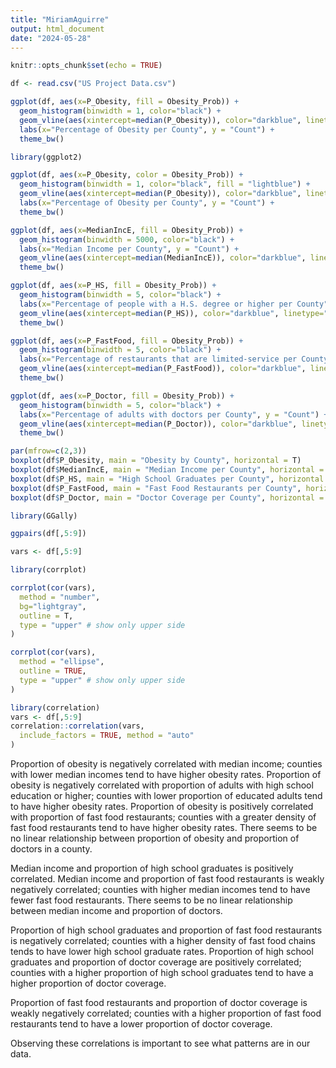 ---
title: "MiriamAguirre"
output: html_document
date: "2024-05-28"
---

```{r setup, include=FALSE}
knitr::opts_chunk$set(echo = TRUE)
```

```{r}
df <- read.csv("US Project Data.csv")
```


```{r}
ggplot(df, aes(x=P_Obesity, fill = Obesity_Prob)) + 
  geom_histogram(binwidth = 1, color="black") + 
  geom_vline(aes(xintercept=median(P_Obesity)), color="darkblue", linetype="dashed",  linewidth=1) + 
  labs(x="Percentage of Obesity per County", y = "Count") + 
  theme_bw()
```

```{r}
library(ggplot2)

ggplot(df, aes(x=P_Obesity, color = Obesity_Prob)) + 
  geom_histogram(binwidth = 1, color="black", fill = "lightblue") + 
  geom_vline(aes(xintercept=median(P_Obesity)), color="darkblue", linetype="dashed",  linewidth=1) + 
  labs(x="Percentage of Obesity per County", y = "Count") + 
  theme_bw()

ggplot(df, aes(x=MedianIncE, fill = Obesity_Prob)) + 
  geom_histogram(binwidth = 5000, color="black") + 
  labs(x="Median Income per County", y = "Count") + 
  geom_vline(aes(xintercept=median(MedianIncE)), color="darkblue", linetype="dashed",  linewidth=1) + 
  theme_bw()

ggplot(df, aes(x=P_HS, fill = Obesity_Prob)) + 
  geom_histogram(binwidth = 5, color="black") + 
  labs(x="Percentage of people with a H.S. degree or higher per County", y = "Count") +
  geom_vline(aes(xintercept=median(P_HS)), color="darkblue", linetype="dashed",  linewidth=1) + 
  theme_bw()

ggplot(df, aes(x=P_FastFood, fill = Obesity_Prob)) + 
  geom_histogram(binwidth = 5, color="black") + 
  labs(x="Percentage of restaurants that are limited-service per County", y = "Count") +
  geom_vline(aes(xintercept=median(P_FastFood)), color="darkblue", linetype="dashed",  linewidth=1) + 
  theme_bw()

ggplot(df, aes(x=P_Doctor, fill = Obesity_Prob)) + 
  geom_histogram(binwidth = 5, color="black") + 
  labs(x="Percentage of adults with doctors per County", y = "Count") + 
  geom_vline(aes(xintercept=median(P_Doctor)), color="darkblue", linetype="dashed",  linewidth=1) +
  theme_bw()
```


```{r}
par(mfrow=c(2,3))
boxplot(df$P_Obesity, main = "Obesity by County", horizontal = T)
boxplot(df$MedianIncE, main = "Median Income per County", horizontal = T)
boxplot(df$P_HS, main = "High School Graduates per County", horizontal = T)
boxplot(df$P_FastFood, main = "Fast Food Restaurants per County", horizontal = T)
boxplot(df$P_Doctor, main = "Doctor Coverage per County", horizontal = T)
```



```{r}
library(GGally)

ggpairs(df[,5:9])
```


```{r}
vars <- df[,5:9]

library(corrplot)

corrplot(cor(vars),
  method = "number",
  bg="lightgray",
  outline = T,
  type = "upper" # show only upper side
)
```

```{r}
corrplot(cor(vars),
  method = "ellipse",
  outline = TRUE,
  type = "upper" # show only upper side
)
```



```{r}
library(correlation)
vars <- df[,5:9]
correlation::correlation(vars,
  include_factors = TRUE, method = "auto"
)
```

Proportion of obesity is negatively correlated with median income; counties with lower median incomes tend to have higher obesity rates. 
Proportion of obesity is negatively correlated with proportion of adults with high school education or higher; counties with lower proportion of educated adults tend to have higher obesity rates. 
Proportion of obesity is positively correlated with proportion of fast food restaurants; counties with a greater density of fast food restaurants tend to have higher obesity rates. 
There seems to be no linear relationship between proportion of obesity and proportion of doctors in a county. 

Median income and proportion of high school graduates is positively correlated. 
Median income and proportion of fast food restaurants is weakly negatively correlated; counties with higher median incomes tend to have fewer fast food restaurants.
There seems to be no linear relationship between median income and proportion of doctors. 

Proportion of high school graduates and proportion of fast food restaurants is negatively correlated; counties with a higher density of fast food chains tends to have lower high school graduate rates. 
Proportion of high school graduates and proportion of doctor coverage are positively correlated; counties with a higher proportion of high school graduates tend to have a higher proportion of doctor coverage. 

Proportion of fast food restaurants and proportion of doctor coverage is weakly negatively correlated; counties with a higher proportion of fast food restaurants tend to have a lower proportion of doctor coverage. 

Observing these correlations is important to see what patterns are in our data. 
